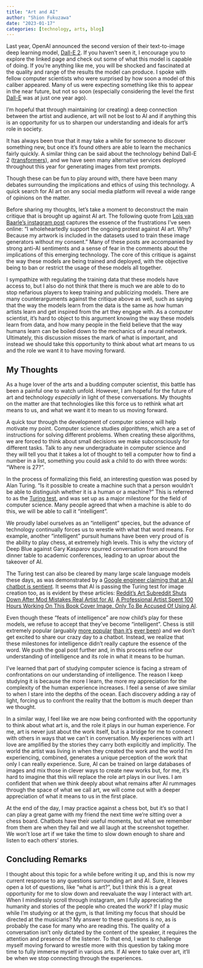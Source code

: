 ```yaml
---
title: "Art and AI"
author: "Shion Fukuzawa"
date: "2023-01-17"
categories: [technology, arts, blog]
---
```


Last year, OpenAI announced the second version of their text-to-image deep learning model, [Dall-E 2](https://openai.com/dall-e-2/). If you haven't seen it, I encourage you to explore the linked page and check out some of what this model is capable of doing. If you're anything like me, you will be shocked and fascinated at the quality and range of the results the model can produce. I spoke with fellow computer scientists who were surprised by how soon a model of this caliber appeared. Many of us were expecting something like this to appear in the near future, but not so soon (especially considering the level the first [Dall-E](https://openai.com/blog/dall-e/) was at just one year ago). 

I'm hopeful that through maintaining (or creating) a deep connection between the artist and audience, art will not be lost to AI and if anything this is an opportunity for us to sharpen our understanding and ideals for art's role in society. 

It has always been true that it may take a while for someone to discover something new, but once it's found others are able to learn the mechanics fairly quickly. A similar thing can be said about the technology behind Dall-E 2 ([transformers](https://en.wikipedia.org/wiki/Transformer_(machine_learning_model))), and we have seen many alternative services deployed throughout this year for generating images from text prompts. 

Though these can be fun to play around with, there have been many debates surrounding the implications and ethics of using this technology. A quick search for AI art on any social media platform will reveal a wide range of opinions on the matter. 

Before sharing my thoughts, let's take a moment to deconstruct the main critique that is brought up against AI art. The following quote from [Lois van Baarle's instagram post](https://www.instagram.com/p/CmMds1dM__Z/) captures the essence of the frustrations I've seen online: “I wholeheartedly support the ongoing protest against AI art. Why? Because my artwork is included in the datasets used to train these image generators without my consent.” Many of these posts are accompanied by strong anti-AI sentiments and a sense of fear in the comments about the implications of this emerging technology. The core of this critique is against the way these models are being trained and deployed, with the objective being to ban or restrict the usage of these models all together. 

I sympathize with regulating the training data that these models have access to, but I also do not think that there is much we are able to do to stop nefarious players to keep training and publicizing models. There are many counterarguments against the critique above as well, such as saying that the way the models learn from the data is the same as how human artists learn and get inspired from the art they engage with. As a computer scientist, it's hard to object to this argument knowing the way these models learn from data, and how many people in the field believe that the way humans learn can be boiled down to the mechanics of a neural network. Ultimately, this discussion misses the mark of what is important, and instead we should take this opportunity to think about what art means to us and the role we want it to have moving forward. 

## My Thoughts 

As a huge lover of the arts and a budding computer scientist, this battle has been a painful one to watch unfold. However, I am hopeful for the future of art and technology *especially* in light of these conversations. My thoughts on the matter are that technologies like this force us to rethink what art means to us, and what we want it to mean to us moving forward. 

A quick tour through the development of computer science will help motivate my point. Computer science studies *algorithms*, which are a set of instructions for solving different problems. When creating these algorithms, we are forced to think about small decisions we make subconsciously for different tasks. Talk to any new undergraduate in computer science and they will tell you that it takes a lot of thought to tell a computer how to find a number in a list, something you could ask a child to do with three words: "Where is 27?". 

In the process of formalizing this field, an interesting question was posed by Alan Turing. "Is it possible to create a machine such that a person wouldn't be able to distinguish whether it is a human or a machine?" This is referred to as the [Turing test](https://en.wikipedia.org/wiki/Turing_test), and was set up as a major milestone for the field of computer science. Many people agreed that when a machine is able to do this, we will be able to call it "intelligent". 

We proudly label ourselves as an "intelligent" species, but the advance of technology continually forces us to wrestle with what that word means. For example, another "intelligent" pursuit humans have been very proud of is the ability to play chess, at extremely high levels. This is why the victory of Deep Blue against Gary Kasparov spurred conversation from around the dinner table to academic conferences, leading to an uproar about the takeover of AI. 

The Turing test can also be cleared by many large scale language models these days, as was demonstrated by a [Google engineer claiming that an AI chatbot is sentient](https://www.scientificamerican.com/article/google-engineer-claims-ai-chatbot-is-sentient-why-that-matters/). It seems that AI is passing the Turing test for image creation too, as is evident by these articles: [Reddit’s Art Subreddit Shuts Down After Mod Mistakes Real Artist for AI](https://www.gamerevolution.com/news/931803-reddit-art-subreddit-shuts-down-ai-artist-mod-ban), [A Professional Artist Spent 100 Hours Working On This Book Cover Image, Only To Be Accused Of Using AI](https://www.buzzfeednews.com/article/chrisstokelwalker/art-subreddit-illustrator-ai-art-controversy). 

Even though these "feats of intelligence" are now child's play for these models, we refuse to accept that they've become "intelligent". Chess is still extremely popular (arguably [more popular](https://win.gg/news/ludwig-broke-viewership-record-during-chessboxing-event/) [than it's](https://www.chess.com/article/view/chesscom-reaches-100-million-members) [ever been](https://en.wikipedia.org/wiki/PogChamps)) and we don't get excited to share our crazy day to a chatbot. Instead, we realize that these milestones for intelligence didn't really capture the essence of the word. We push the goal post further and, in this process refine our understanding of intelligence and its role in what it means to be human. 

I've learned that part of studying computer science is facing a stream of confrontations on our understanding of intelligence. The reason I keep studying it is because the more I learn, the more my appreciation for the complexity of the human experience increases. I feel a sense of awe similar to when I stare into the depths of the ocean. Each discovery adding a ray of light, forcing us to confront the reality that the bottom is much deeper than we thought.

In a similar way, I feel like we are now being confronted with the opportunity to think about what art is, and the role it plays in our human experience. For me, art is never just about the work itself, but is a bridge for me to connect with others in ways that we can't in conversation. My experiences with art I love are amplified by the stories they carry both explicitly and implicitly. The world the artist was living in when they created the work and the world I'm experiencing, combined, generates a unique perception of the work that only I can really experience. Sure, AI can be trained on large databases of images and mix those in clever ways to create new works but, for me, it's hard to imagine that this will replace the role art plays in our lives. I am confident that when we think deeply about what remains after AI rummages through the space of what we call art, we will come out with a deeper appreciation of what it means to us in the first place. 

At the end of the day, I may practice against a chess bot, but it's so that I can play a great game with my friend the next time we're sitting over a chess board. Chatbots have their useful moments, but what we remember from them are when they fail and we all laugh at the screenshot together. We won't lose art if we take the time to slow down enough to share and listen to each others' stories. 

## Concluding Remarks

I thought about this topic for a while before writing it up, and this is now my current response to any questions surrounding art and AI. Sure, it leaves open a lot of questions, like "what is art?", but I think this is a great opportunity for me to slow down and reevaluate the way I interact with art. When I mindlessly scroll through instagram, am I fully appreciating the humanity and stories of the people who created the work? If I play music while I'm studying or at the gym, is that limiting my focus that should be directed at the musicians? My answer to these questions is *no*, as is probably the case for many who are reading this. The quality of a conversation isn't only dictated by the content of the speaker, it requires the attention and presence of the listener. To that end, I want to challenge myself moving forward to wrestle more with this question by taking more time to fully immerse myself in various arts. If AI were to take over art, it'll be when we stop connecting through the experiences. 


